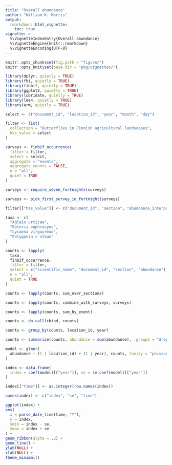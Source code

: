 ```yaml
---
title: "Overall abundance"
author: "William K. Morris"
output: 
  rmarkdown::html_vignette:
    toc: true
vignette: >
  %\VignetteIndexEntry{Overall abundance}
  %\VignetteEngine{knitr::rmarkdown}
  %\VignetteEncoding{UTF-8}
---
```


```r
knitr::opts_chunk$set(fig.path = "figure/")
knitr::opts_knit$set(base.dir = "pkg/vignettes/")
```

```r
library(dplyr, quietly = TRUE)
library(fbi, quietly = TRUE)
library(finbif, quietly = TRUE)
library(ggplot2, quietly = TRUE)
library(lubridate, quietly = TRUE)
library(lme4, quietly = TRUE)
library(arm, quietly = TRUE)
```

```r
select <- c("document_id", "location_id", "year", "month", "day")
```

```r
filter <- list(
  collection = "Butterflies in Finnish agricultural landscapes",
  has_value = select
)
```

```r
surveys <- finbif_occurrence(
  filter = filter,
  select = select,
  aggregate = "events",
  aggregate_counts = FALSE,
  n = "all",
  quiet = TRUE
)
```

```r
surveys <- require_seven_fortnights(surveys)

surveys <- pick_first_survey_in_fortnight(surveys)
```

```r
filter[["has_value"]] <- c("document_id", "section", "abundance_interpreted")
```

```r
taxa <- c(
  "Aglais urticae",
  "Boloria euphrosyne",
  "Lycaena virgaureae",
  "Polygonia c-album"
)
```

```r
counts <- lapply(
  taxa,
  finbif_occurrence,
  filter = filter,
  select = c("scientific_name", "document_id", "section", "abundance"),
  n = "all",
  quiet = TRUE
)
```

```r
counts <- lapply(counts, sum_over_sections)

counts <- lapply(counts, combine_with_surveys, surveys)

counts <- lapply(counts, sum_by_event)

counts <- do.call(rbind, counts)

counts <- group_by(counts, location_id, year)

counts <- summarise(counts, abundance = sum(abundance), .groups = "drop")
```

```r
model <- glmer(
  abundance ~ (1 | location_id) + (1 | year), counts, family = "poisson"
)
```

```r
index <- data.frame(
  index = coef(model)[["year"]], se = se.coef(model)[["year"]]
)

index[["time"]] <- as.integer(row.names(index))

names(index) <- c("index", "se", "time")
```

```r
ggplot(index) +
aes(
  x = parse_date_time(time, "Y"),
  y = index,
  ymin = index - se,
  ymax = index + se
) +
geom_ribbon(alpha = .2) +
geom_line() +
ylab(NULL) +
xlab(NULL) +
theme_minimal()
```
